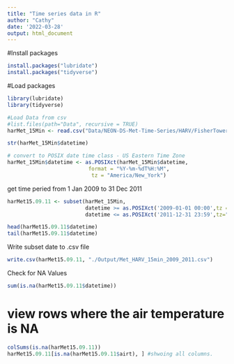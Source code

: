 ```yaml
---
title: "Time series data in R"
author: "Cathy"
date: '2022-03-28'
output: html_document
---
```

#Install packages
```r
install.packages("lubridate")
install.packages("tidyverse")
```

#Load packages
```r
library(lubridate)
library(tidyverse)
```


```r
#Load Data from csv
#list.files(path="Data", recursive = TRUE)
harMet_15Min <- read.csv("Data/NEON-DS-Met-Time-Series/HARV/FisherTower-Met/hf001-10-15min-m.csv")
```



```r
str(harMet_15Min$datetime)
```

```r
# convert to POSIX date time class - US Eastern Time Zone
harMet_15Min$datetime <- as.POSIXct(harMet_15Min$datetime,
                          format = "%Y-%m-%dT%H:%M",
                           tz = "America/New_York")
```

get time peried from 1 Jan 2009 to 31 Dec 2011
```r
harMet15.09.11 <- subset(harMet_15Min,
                         datetime >= as.POSIXct('2009-01-01 00:00',tz = "America/New_York") &
                         datetime <= as.POSIXct('2011-12-31 23:59',tz="America/New_York"))
```

```r
head(harMet15.09.11$datetime)
tail(harMet15.09.11$datetime)
```

Write subset date to .csv file
```r
write.csv(harMet15.09.11, "./Output/Met_HARV_15min_2009_2011.csv")
```

Check for NA Values
```r
sum(is.na(harMet15.09.11$datetime))
```
# view rows where the air temperature is NA 
```r
colSums(is.na(harMet15.09.11))
harMet15.09.11[is.na(harMet15.09.11$airt), ] #shwoing all columns.
```



